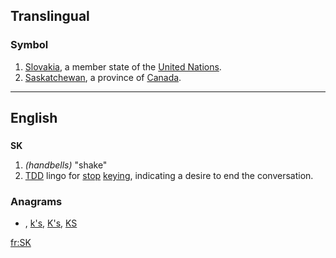 {{also|sk|Sk|-sk|.sk}}
==Translingual==

===Symbol===
{{infl|mul|symbol}}

# [[Slovakia]], a member state of the [[United Nations]].
# [[Saskatchewan]], a province of [[Canada]].

----

==English==

==={{abbreviation}}===
'''SK'''

# ''(handbells)'' "shake"
# [[TDD]] lingo for [[stop]] [[keying]], indicating a desire to end the conversation.

===Anagrams===
* {{alphagram|[[Ks#English|Ks]]}} , [[k's#English|k's]], [[K's#English|K's]], [[KS#English|KS]]

[[fr:SK]]